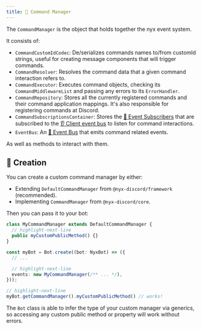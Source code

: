 ```yaml
---
title: ️💼 Command Manager
---
```


The `CommandManager` is the object that holds together the nyx event system.

It consists of:

* `CommandCustomIdCodec`: De/serializes commands names to/from customId strings, useful for creating message components that will trigger commands.
* `CommandResolver`: Resolves the command data that a given command interaction refers to.
* `CommandExecutor`: Executes command objects, checking its `CommandMiddlewareList` and passing any errors to its `ErrorHandler`.
* `CommandRepository`: Stores all the currently registered commands and their command application mappings. It's also responsible for registering commands at Discord.
* `CommandSubscriptionsContainer`: Stores the [📩 Event Subscribers](../events/event-subscriber) that are subscribed to the [👂 Client event bus](../events/event-manager.mdx#-client-event-bus) to listen for command interactions.
* `EventBus`: An [📣 Event Bus](../events/event-bus) that emits command related events.

As well as methods to interact with them.

## 👷 Creation

You can create a custom command manager by either:

* Extending `DefaultCommandManager` from `@nyx-discord/framework` (recommended).
* Implementing `CommandManager` from `@nyx-discord/core`.

Then you can pass it to your bot:

```ts
class MyCommandManager extends DefaultCommandManager {
  // highlight-next-line
  public myCustomPublicMethod() {}
}

const myBot = Bot.create((bot: NyxBot) => ({
  // ...

  // highlight-next-line
  events: new MyCommandManager(/** ... */),
}));

// highlight-next-line
myBot.getCommandManager().myCustomPublicMethod() // works!
```

The `Bot` class is able to infer the type of your custom manager via generics, so accessing any custom public method or
property will work without errors.
